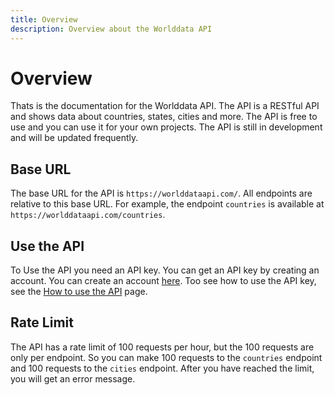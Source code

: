 ```yaml
---
title: Overview
description: Overview about the Worlddata API
---
```


# Overview

Thats is the documentation for the Worlddata API. The API is a RESTful API and shows data about countries, states, cities and more.
The API is free to use and you can use it for your own projects. The API is still in development and will be updated frequently.

## Base URL

The base URL for the API is `https://worlddataapi.com/`. All endpoints are relative to this base URL.
For example, the endpoint `countries` is available at `https://worlddataapi.com/countries`.

## Use the API

To Use the API you need an API key. You can get an API key by creating an account. You can create an account [here](https://worlddataapi.com/register).
Too see how to use the API key, see the [How to use the API](/documentation/how-to-use) page.

## Rate Limit

The API has a rate limit of 100 requests per hour, but the 100 requests are only per endpoint. So you can make 100 requests to the `countries` endpoint and 100 requests to the `cities` endpoint.
After you have reached the limit, you will get an error message.
